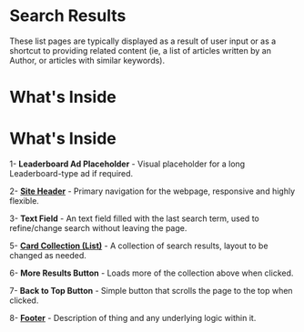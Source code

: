 
<Meta title="Components/Templates/List Pages/Search Results"/>

# Search Results

These list pages are typically displayed as a result of user input or as a shortcut to providing related content (ie, a list of articles written by an Author, or articles with similar keywords). 

# What's Inside

# What's Inside

1- **Leaderboard Ad Placeholder** - Visual placeholder for a long Leaderboard-type ad if required.

2- **[Site Header]()** - Primary navigation for the webpage, responsive and highly flexible.

3- **Text Field** - An text field filled with the last search term, used to refine/change search without leaving the page. 

5- **[Card Collection (List)](https://storybook.nypr.digital/latest/index.html?path=/docs/components-organisms-card-collection--right-rail)** - A collection of search results, layout to be changed as needed.

6- **More Results Button** - Loads more of the collection above when clicked. 

7- **Back to Top Button** - Simple button that scrolls the page to the top when clicked.

8- **[Footer](https://storybook.nypr.digital/latest/index.html?path=/docs/components-organisms-footer--footer-config-1)** - Description of thing and any underlying logic within it.
